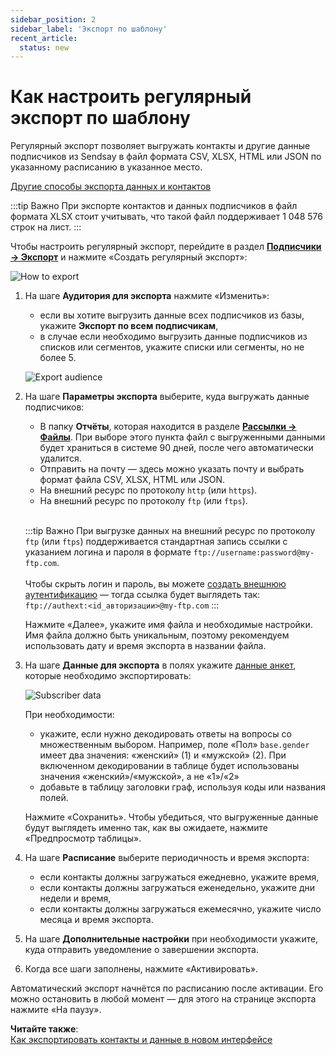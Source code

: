 ```yaml
---
sidebar_position: 2
sidebar_label: 'Экспорт по шаблону'
recent_article:
  status: new
---
```


# Как настроить регулярный экспорт по шаблону

Регулярный экспорт позволяет выгружать контакты и другие данные подписчиков из Sendsay в файл формата CSV, XLSX, HTML или JSON по указанному расписанию в указанное место.

[Другие способы экспорта данных и контактов](https://docs.sendsay.ru/subscribers/import-and-export/how-to-export-contacts-in-the-new-interface)

:::tip Важно
При экспорте контактов и данных подписчиков в файл формата XLSX стоит учитывать, что такой файл поддерживает 1 048 576 строк на лист.
:::

Чтобы настроить регулярный экспорт, перейдите в раздел [**Подписчики → Экспорт**](https://app.sendsay.ru/subscribers/export) и нажмите «Создать регулярный экспорт»:

![How to export](/img/automations/autoimport/how-to-set-autoexport/how-to-export.png)

1. На шаге **Аудитория для экспорта** нажмите «Изменить»:

   - если вы хотите выгрузить данные всех подписчиков из базы, укажите **Экспорт по всем подписчикам**,
   - в случае если необходимо выгрузить данные подписчиков из списков или сегментов, укажите списки или сегменты, но не более 5.

   ![Export audience](/img/automations/autoimport/how-to-set-autoexport/export-audience.gif)

2. На шаге **Параметры экспорта** выберите, куда выгружать данные подписчиков:

   - В папку **Отчёты**, которая находится в разделе [**Рассылки → Файлы**](https://app.sendsay.ru/campaigns/files). При выборе этого пункта файл с выгруженными данными будет храниться в системе 90 дней, после чего автоматически удалится.
   - Отправить на почту — здесь можно указать почту и выбрать формат файла CSV, XLSX, HTML или JSON.
   - На внешний ресурс по протоколу `http` (или `https`).
   - На внешний ресурс по протоколу `ftp` (или `ftps`).<br/><br/>

   :::tip Важно
   При выгрузке данных на внешний ресурс по протоколу `ftp` (или `ftps`) поддерживается стандартная запись ссылки с указанием логина и пароля в формате `ftp://username:password@my-ftp.com`.<br/><br/>Чтобы скрыть логин и пароль, вы можете [создать внешнюю аутентификацию](https://sendsay.ru/api/api.html#Создание-внешней-аутентификации) — тогда ссылка будет выглядеть так:<br/>`ftp://authext:<id_авторизации>@my-ftp.com`
   :::

   Нажмите «Далее», укажите имя файла и необходимые настройки. Имя файла должно быть уникальным, поэтому рекомендуем использовать дату и время экспорта в названии файла.

3. На шаге **Данные для экспорта** в полях укажите [данные анкет](https://docs.sendsay.ru/subscribers/subscriber-data/data-groups), которые необходимо экспортировать:

   ![Subscriber data](/img/automations/autoimport/how-to-set-autoexport/subscriber-data.gif)

   При необходимости:

   - укажите, если нужно декодировать ответы на вопросы со множественным выбором. Например, поле «Пол» `base.gender` имеет два значения: «женский» (1) и «мужской» (2). При включенном декодировании в таблице будет использованы значения «женский»/«мужской», а не «1»/«2»
   - добавьте в таблицу заголовки граф, используя коды или названия полей.

   Нажмите «Сохранить». Чтобы убедиться, что выгруженные данные будут выглядеть именно так, как вы ожидаете, нажмите «Предпросмотр таблицы».

4. На шаге **Расписание** выберите периодичность и время экспорта:

   - если контакты должны загружаться ежедневно, укажите время,
   - если контакты должны загружаться еженедельно, укажите дни недели и время,
   - если контакты должны загружаться ежемесячно, укажите число месяца и время экспорта.

5. На шаге **Дополнительные настройки** при необходимости укажите, куда отправить уведомление о завершении экспорта.

6. Когда все шаги заполнены, нажмите «Активировать».

Автоматический экспорт начнётся по расписанию после активации. Его можно остановить в любой момент — для этого на странице экспорта нажмите «На паузу».

**Читайте также**:<br/>
[Как экспортировать контакты и данные в новом интерфейсе](https://docs.sendsay.ru/subscribers/import-and-export/how-to-export-contacts-in-the-new-interface)
